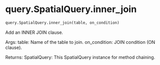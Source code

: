 # query.SpatialQuery.inner_join { #soildb.query.SpatialQuery.inner_join }

```python
query.SpatialQuery.inner_join(table, on_condition)
```

Add an INNER JOIN clause.

Args:
    table: Name of the table to join.
    on_condition: JOIN condition (ON clause).

Returns:
    SpatialQuery: This SpatialQuery instance for method chaining.
